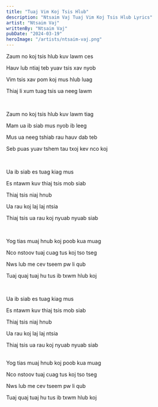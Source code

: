 ```yaml
---
title: "Tuaj Vim Koj Tsis Hlub"
description: "Ntsaim Vaj Tuaj Vim Koj Tsis Hlub Lyrics"
artist: "Ntsaim Vaj"
writtenBy: "Ntsaim Vaj"
pubDate: "2024-03-19"
heroImage: "/artists/ntsaim-vaj.png"
---
```


Zaum no koj tsis hlub kuv lawm ces

Hauv lub ntiaj teb yuav tsis xav nyob

Vim tsis xav pom koj mus hlub luag

Thiaj li xum tuag tsis ua neeg lawm

<br />

Zaum no koj tsis hlub kuv lawm tiag

Mam ua ib siab mus nyob ib leeg

Mus ua neeg tshiab rau hauv dab teb

Seb puas yuav tshem tau txoj kev nco koj

<br />

Ua ib siab es tuag kiag mus

Es ntawm kuv thiaj tsis mob siab

Thiaj tsis niaj hnub

Ua rau koj laj laj ntsia

Thiaj tsis ua rau koj nyuab nyuab siab

<br />

Yog tias muaj hnub koj poob kua muag

Nco nstoov tuaj cuag tus koj tso tseg

Nws lub me cev tseem pw li qub

Tuaj quaj tuaj hu tus ib txwm hlub koj

<br />

Ua ib siab es tuag kiag mus

Es ntawm kuv thiaj tsis mob siab

Thiaj tsis niaj hnub

Ua rau koj laj laj ntsia

Thiaj tsis ua rau koj nyuab nyuab siab

<br />
Yog tias muaj hnub koj poob kua muag

Nco nstoov tuaj cuag tus koj tso tseg

Nws lub me cev tseem pw li qub

Tuaj quaj tuaj hu tus ib txwm hlub koj
